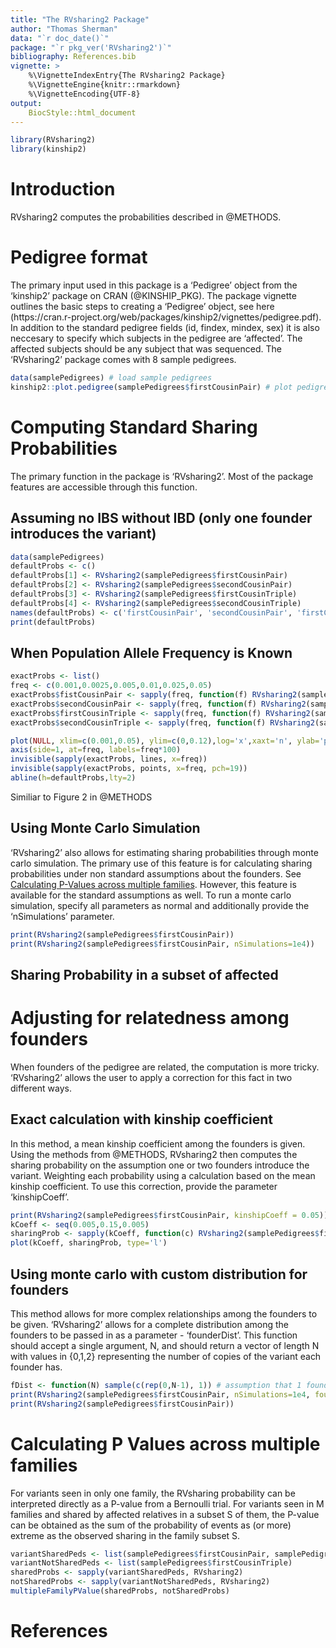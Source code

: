 ```yaml
---
title: "The RVsharing2 Package"
author: "Thomas Sherman"
data: "`r doc_date()`"
package: "`r pkg_ver('RVsharing2')`"
bibliography: References.bib
vignette: >
    %\VignetteIndexEntry{The RVsharing2 Package}
    %\VignetteEngine{knitr::rmarkdown}
    %\VignetteEncoding{UTF-8}
output:
    BiocStyle::html_document
---
```


```r
library(RVsharing2)
library(kinship2)
```

# Introduction

RVsharing2 computes the probabilities described in @METHODS.

# Pedigree format

The primary input used in this package is a 'Pedigree' object from the 'kinship2' package on CRAN (@KINSHIP_PKG). The package vignette outlines the basic steps to creating a 'Pedigree' object, see here (https://cran.r-project.org/web/packages/kinship2/vignettes/pedigree.pdf). In addition to the standard pedigree fields (id, findex, mindex, sex) it is also neccesary to specify which subjects in the pedigree are 'affected'. The affected subjects should be any subject that was sequenced. The 'RVsharing2' package comes with 8 sample pedigrees.

```r
data(samplePedigrees) # load sample pedigrees
kinship2::plot.pedigree(samplePedigrees$firstCousinPair) # plot pedigree
```

# Computing Standard Sharing Probabilities

The primary function in the package is 'RVsharing2'. Most of the package features are accessible through this function. 

## Assuming no IBS without IBD (only one founder introduces the variant)

```r
data(samplePedigrees)
defaultProbs <- c()
defaultProbs[1] <- RVsharing2(samplePedigrees$firstCousinPair)
defaultProbs[2] <- RVsharing2(samplePedigrees$secondCousinPair)
defaultProbs[3] <- RVsharing2(samplePedigrees$firstCousinTriple)
defaultProbs[4] <- RVsharing2(samplePedigrees$secondCousinTriple)
names(defaultProbs) <- c('firstCousinPair', 'secondCousinPair', 'firstCousinTriple', 'secondCousinTriple')
print(defaultProbs)
```

## When Population Allele Frequency is Known

```r
exactProbs <- list()
freq <- c(0.001,0.0025,0.005,0.01,0.025,0.05)
exactProbs$fistCousinPair <- sapply(freq, function(f) RVsharing2(samplePedigrees$firstCousinPair, alleleFreq=f))
exactProbs$secondCousinPair <- sapply(freq, function(f) RVsharing2(samplePedigrees$secondCousinPair, alleleFreq=f))
exactProbs$firstCousinTriple <- sapply(freq, function(f) RVsharing2(samplePedigrees$firstCousinTriple, alleleFreq=f))
exactProbs$secondCousinTriple <- sapply(freq, function(f) RVsharing2(samplePedigrees$secondCousinTriple, alleleFreq=f))

plot(NULL, xlim=c(0.001,0.05), ylim=c(0,0.12),log='x',xaxt='n', ylab='probability of sharing', xlab='variant frequency [%]')
axis(side=1, at=freq, labels=freq*100)
invisible(sapply(exactProbs, lines, x=freq))
invisible(sapply(exactProbs, points, x=freq, pch=19))
abline(h=defaultProbs,lty=2)
```

Similiar to Figure 2 in @METHODS

## Using Monte Carlo Simulation

'RVsharing2' also allows for estimating sharing probabilities through monte carlo simulation. The primary use of this feature is for calculating sharing probabilities under non standard assumptions about the founders. See [Calculating P-Values across multiple families](#Calculating P Values across multiple families). However, this feature is available for the standard assumptions as well. To run a monte carlo simulation, specify all parameters as normal and additionally provide the 'nSimulations' parameter.

```r
print(RVsharing2(samplePedigrees$firstCousinPair))
print(RVsharing2(samplePedigrees$firstCousinPair, nSimulations=1e4))
```

## Sharing Probability in a subset of affected

# Adjusting for relatedness among founders

When founders of the pedigree are related, the computation is more tricky. 'RVsharing2' allows the user to apply a correction for this fact in two different ways.

## Exact calculation with kinship coefficient

In this method, a mean kinship coefficient among the founders is given. Using the methods from @METHODS, RVsharing2 then computes the sharing probability on the assumption one or two founders introduce the variant. Weighting each probability using a calculation based on the mean kinship coefficient. To use this correction, provide the parameter 'kinshipCoeff'.

```r
print(RVsharing2(samplePedigrees$firstCousinPair, kinshipCoeff = 0.05))
kCoeff <- seq(0.005,0.15,0.005)
sharingProb <- sapply(kCoeff, function(c) RVsharing2(samplePedigrees$firstCousinPair, kinshipCoeff=c))
plot(kCoeff, sharingProb, type='l')
```

## Using monte carlo with custom distribution for founders

This method allows for more complex relationships among the founders to be given. 'RVsharing2' allows for a complete distribution among the founders to be passed in as a parameter - 'founderDist'. This function should accept a single argument, N, and should return a vector of length N with values in {0,1,2} representing the number of copies of the variant each founder has.

```r
fDist <- function(N) sample(c(rep(0,N-1), 1)) # assumption that 1 founder introduces
print(RVsharing2(samplePedigrees$firstCousinPair, nSimulations=1e4, founderDist=fDist))
print(RVsharing2(samplePedigrees$firstCousinPair))
```

# Calculating P Values across multiple families

For variants seen in only one family, the RVsharing probability can be interpreted directly as a P-value from a Bernoulli trial. For variants seen in M families and shared by affected relatives in a subset S of them, the P-value can be obtained as the sum of the probability of events as (or more) extreme as the observed sharing in the family subset S. 


```r
variantSharedPeds <- list(samplePedigrees$firstCousinPair, samplePedigrees$secondCousinPair)
variantNotSharedPeds <- list(samplePedigrees$firstCousinTriple)
sharedProbs <- sapply(variantSharedPeds, RVsharing2)
notSharedProbs <- sapply(variantNotSharedPeds, RVsharing2)
multipleFamilyPValue(sharedProbs, notSharedProbs)
```

# References

